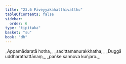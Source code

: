 ```yaml
---
title: "23.6 Pāveyyakahatthivatthu"
tableOfContents: false
sidebar:
  order: 6
type: "tipitaka"
basket: "su"
book: "dh"
---
```



<DynamicBreadcrumb />

<Division number="327" book="dh" bookNo="18" page="60">

<Paragraph number="352" type="verses" book="dh">
_Appamādaratā hotha,_  
_sacittamanurakkhatha;_  
_Duggā uddharathattānaṃ,_  
_paṅke sannova kuñjaro._
</Paragraph>
</Division>